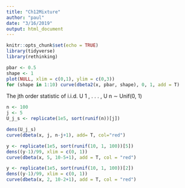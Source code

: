 ```yaml
---
title: "Ch12Mixture"
author: "paul"
date: "3/16/2019"
output: html_document
---
```


```r
knitr::opts_chunk$set(echo = TRUE)
library(tidyverse)
library(rethinking)
```
```r
pbar <- 0.5
shape <- 1
plot(NULL, xlim = c(0,1), ylim = c(0,3))
for (shape in 1:10) curve(dbeta2(x, pbar, shape), 0, 1, add = T)
```
The jth order statistic of i.i.d. U 1 , . . . , U n ∼ Unif(0, 1)
```r
n <- 100
j <- 5
U_j_s <- replicate(1e5, sort(runif(n))[j])
```
```r
dens(U_j_s)
curve(dbeta(x, j, n-j+1), add= T, col="red")
```
```r
y <- replicate(1e5, sort(runif(10, 1, 100))[5])
dens((y-1)/99, xlim = c(0, 1))
curve(dbeta(x, 5, 10-5+1), add = T, col = "red")
```

```r
y <- replicate(1e5, sort(runif(10, 1, 100))[2])
dens((y-1)/99, xlim = c(0, 1))
curve(dbeta(x, 2, 10-2+1), add = T, col = "red")
```